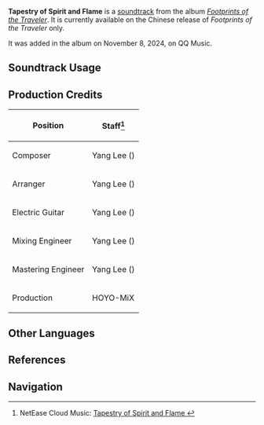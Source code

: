 {{Stub}}
{{Soundtrack Infobox
|title          = Tapestry of Spirit and Flame
|image          = Footprints of the Traveler (CN).png
|album          = Footprints of the Traveler (CN)
|album2         = 
|releaseDate    = <!--2024-XX-XX 21:25:00 GMT+8-->
|disc           =
|number         = 36
|number2        = 
|featured       =
|featured2      =
|featured3      =
|featured_disc  =
|featured_disc2 =
|featured_disc3 =
|youtube_id     = 
|spotify_id     = 
|previous       = The Rainbow Destined to Burn (Soundtrack)
|next           = Incandescent Ode of Resurrection (Soundtrack)
}}
'''Tapestry of Spirit and Flame''' is a [[soundtrack]] from the album ''[[Footprints of the Traveler (CN)|Footprints of the Traveler]]''. It is currently available on the Chinese release of ''Footprints of the Traveler'' only.

It was added in the album on November 8, 2024, on QQ Music.

==Soundtrack Usage==
{{Soundtrack Usage
|mediaoriginal = Version Trailer;;5.2
}}

==Production Credits==
{| class="wikitable sortable"
! Position
! Staff<ref>NetEase Cloud Music: [https://music.163.com/#/song?id=2645503459 Tapestry of Spirit and Flame {{zh|灵与火的织卷}}]</ref>
|-
! Composer
| Yang Lee ({{zh|李洋}})
|-
! Arranger
| Yang Lee ({{zh|李洋}})
|-
! Electric Guitar
| Yang Lee ({{zh|李洋}})
|-
! Mixing Engineer
| Yang Lee ({{zh|李洋}})
|-
! Mastering Engineer
| Yang Lee ({{zh|李洋}})
|-
! Production
| HOYO-MiX
|}

<!--
==Trivia==
-->
==Other Languages==
{{Other Languages|Version/5.2}}

==References==
{{Reflist}}

==Navigation==
{{Soundtrack Navbox|Footprints of the Traveler}}